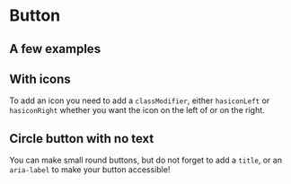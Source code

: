 
<Meta
  of={ButtonStories}
/>

# Button

<Canvas>
  <Story of={ButtonStories.Primary}>
  </Story>
</Canvas>

<ArgsTable story="Button" />

## A few examples

<Canvas of={ButtonStories.Reverse} />
<Canvas of={ButtonStories.Success} />
<Canvas of={ButtonStories.Danger} />
<Canvas of={ButtonStories.Small} />

## With icons

To add an icon you need to add a `classModifier`, either `hasiconLeft` or `hasiconRight` whether you want the icon on the left of or on the right.


## Circle button with no text

You can make small round buttons, but do not forget to add a `title`, or an `aria-label` to make your button accessible!
